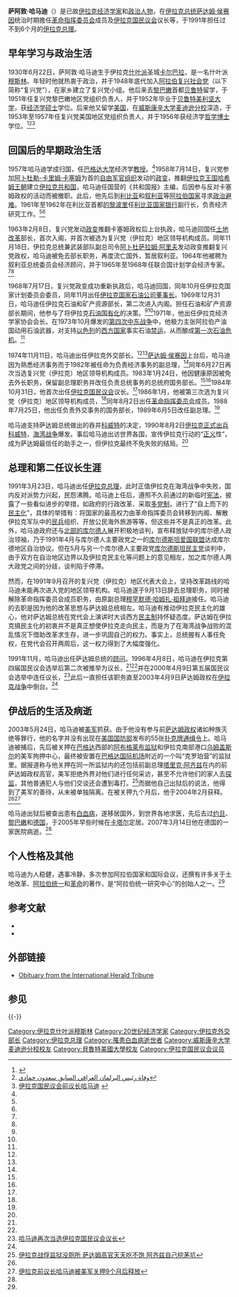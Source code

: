 {{Infobox Officeholder
|name                = 萨阿敦·哈马迪<br>'''{{rtl-lang|ar|سعدون حمادي}}'''
|image               = Bundesarchiv B 145 Bild-F075403-0015, Bonn, irakische Parlamentarier bei Jenninger.jpg
|imagesize           =
|smallimage          =
|caption             = 1987年时任伊拉克国民议会议长哈马迪（左）会见[[德国联邦议院|德国联邦议院]]议长[[菲利普·延宁格|菲利普·延宁格]]（右）
|order               = 第2、4任伊拉克国民议会议长
|term_start          = 1996年4月8日
|term_end            = 2003年4月9日
|president           = [[萨达姆·侯赛因|萨达姆·侯赛因]]
|premier             = [[萨达姆·侯赛因|萨达姆·侯赛因]]（[[伊拉克总统|总统]]兼总理）
|predecessor         = [[萨阿迪·迈赫迪·萨利赫|萨阿迪·迈赫迪·萨利赫]]
|successor           =（[[美军占领伊拉克|职位空缺]]）
|term_start1         = 1984年10月31日
|term_end1           = 1989年6月5日
|president1          = [[萨达姆·侯赛因|萨达姆·侯赛因]]
|premier1            = [[萨达姆·侯赛因|萨达姆·侯赛因]]（总统兼总理）
|predecessor1        = [[纳伊姆·哈达德|纳伊姆·哈达德]]
|successor1          = [[萨阿迪·迈赫迪·萨利赫|萨阿迪·迈赫迪·萨利赫]]
|order2              = 第12任[[伊拉克总理|伊拉克总理]]
|term_start2         = 1991年3月23日
|term_end2           = 1991年9月13日
|president2          = [[萨达姆·侯赛因|萨达姆·侯赛因]]
|deputy2             = [[塔里克·阿齐兹|塔里克·阿齐兹]]<br>[[穆罕默德·哈姆扎·祖贝迪|穆罕默德·哈姆扎·祖贝迪]]
|predecessor2        = [[萨达姆·侯赛因|萨达姆·侯赛因]]（总统兼总理）
|successor2          = [[穆罕默德·哈姆扎·祖贝迪|穆罕默德·哈姆扎·祖贝迪]]
|order3              = 伊拉克共和国外交部部长
|term_start3         = 1974年11月11日
|term_end3           = 1983年1月24日
|president3          = [[艾哈迈德·哈桑·贝克尔|艾哈迈德·哈桑·贝克尔]]{{to}}[[萨达姆·侯赛因|萨达姆·侯赛因]]
|premier3            = [[艾哈迈德·哈桑·贝克尔|艾哈迈德·哈桑·贝克尔]]{{to}}[[萨达姆·侯赛因|萨达姆·侯赛因]]
|predecessor3        = [[沙泽勒·塔卡|沙泽勒·塔卡]]
|successor3          = [[塔里克·阿齐兹|塔里克·阿齐兹]]
|birth_date          = 1930年6月22日
|birth_place         = [[伊拉克王国|伊拉克王国]][[卡尔巴拉省|卡尔巴拉省]][[卡尔巴拉|卡尔巴拉]]市
|death_date          = 2007年3月14日
|death_place         = [[德国|德国]]
|nationality         =
|party               = [[阿拉伯复兴社会党|阿拉伯复兴社会党]]
|spouse              =
|relations           =
|children            =
|residence           =
|alma_mater          = [[贝鲁特美利坚大学|贝鲁特美利坚大学]]<br>[[威斯康辛大学麦迪逊分校|威斯康辛大学麦迪逊分校]]
|occupation          =
|profession          =
|cabinet             =
|committees          =
|portfolio           =
|religion            = [[伊斯兰教|伊斯兰教]][[什叶派|什叶派]]
|signature           =
|website             =
|footnotes           =
}}

'''萨阿敦·哈马迪'''（{{lang-ar|'''سعدون حمادي'''}}）{{BD|1930年|6月22日|2007年|3月14日|catIdx=Hammadi, Sa'dun}}是已故[[伊拉克|伊拉克]][[经济学家|经济学家]]和[[政治人物|政治人物]]，在[[伊拉克总统|伊拉克总统]][[萨达姆·侯赛因|萨达姆·侯赛因]]统治时期擔任[[革命指挥委员会_(伊拉克)|革命指挥委员会]]成员及[[伊拉克国民议会|伊拉克国民议会]]议长等，于1991年担任过不到6个月的[[伊拉克总理|伊拉克总理]]。

==早年学习与政治生活==
1930年6月22日，萨阿敦·哈马迪生于伊拉克[[什叶派|什叶派]]圣城[[卡尔巴拉|卡尔巴拉]]，是一名什叶派[[穆斯林|穆斯林]]。年轻时他就热衷于政治，并于1948年底代加入[[阿拉伯复兴社会党|阿拉伯复兴社会党]]（以下简称“复兴党”），在家乡建立了复兴党小组。他后来去[[黎巴嫩|黎巴嫩]]首都[[贝鲁特|贝鲁特]]留学，于1951年任复兴党黎巴嫩地区党组织负责人，并于1952年毕业于[[贝鲁特美利坚大学|贝鲁特美利坚大学]]，获[[经济学|经济学]][[硕士|硕士]]学位。后来他又留学[[美国|美国]]，在[[威斯康辛大学麦迪逊分校|威斯康辛大学麦迪逊分校]]深造，于1953年至1957年任复兴党美国地区党组织负责人，并于1956年获经济学[[哲学博士|哲学博士]]学位。<ref name="政治家辞典">
{{cite book |authors = 杨元恪, 陈有进, 邵滨鸿, 梁鲁生 |title = 世界政治家大辞典 |publisher = 人民日报出版社 |isbn = 7-80002-538-1 |pages = 2426－2427|date=1993年3月}}
</ref><ref name="arabic">[http://www.aljazeera.net/news/pages/078041ed-b8d8-4635-b99d-54675bb9f4c2  وفاة رئيس البرلمان العراقي السابق سعدون حمادي]{{ar}}</ref><ref name="xinhua">[http://news.xinhuanet.com/ziliao/2002-09/29/content_579817.htm  伊拉克国民议会前议长哈马迪] {{webarchive|url=https://web.archive.org/web/20041220073827/http://news.xinhuanet.com/ziliao/2002-09/29/content_579817.htm |date=2004-12-20 }}{{zh}}</ref>

==回国后的早期政治生活==
1957年哈马迪学成归国，任[[巴格达大学|巴格达大学]]经济学[[教授|教授]]。<ref name="xinhua" />1958年7月14日，复兴党参加[[阿卜杜勒-卡里姆·卡塞姆|阿卜杜勒-卡里姆·卡塞姆]]为首的[[自由军官组织|自由军官组织]]发动的[[七一四革命|政变]]，推翻[[伊拉克王国|伊拉克王国]][[哈希姆王朝|哈希姆王朝]]建立[[伊拉克共和国|伊拉克共和国]]，哈马迪任国营的《共和国报》主编，后因参与反对卡塞姆政权的活动而被撤职。此后，他先后到[[利比亚|利比亚]]和[[叙利亚|叙利亚]]等[[阿拉伯国家|阿拉伯国家]]寻求[[政治避难|政治避难]]。1961年至1962年在利比亚首都[[的黎波里|的黎波里]]任[[利比亚国家银行|利比亚国家银行]]副行长，负责经济研究工作。<ref name="政治家辞典" /><ref name="xinhua" />

1963年2月8日，复兴党发动[[二八政变|政变]]推翻卡塞姆政权后上台执政，哈马迪回国任[[土地改革|土地改革]]部长，首次入阁，并首次被选为复兴党（伊拉克）地区领导机构成员。同年11月18日，伊拉克总统兼武装部队副总司令[[阿卜杜萨拉姆·阿里夫|阿卜杜萨拉姆·阿里夫]]发动政变推翻复兴党政权，哈马迪被免去部长职务，再度流亡国外，暂居叙利亚。1964年他被聘为叙利亚总统委员会经济顾问，并于1965年至1968年任联合国计划学会经济专家。<ref name="政治家辞典" /><ref name="xinhua" />

1968年7月17日，复兴党政变成功重新执政后，哈马迪回国，同年10月任伊拉克国家计划委员会委员，同年11月出任[[伊拉克国家石油公司|伊拉克国家石油公司]][[董事长|董事长]]。1969年12月31日，哈马迪任伊拉克石油和矿产资源部长，第二次进入内阁。担任石油和矿产资源部长期间，他参与了将伊拉克[[石油|石油]][[国有化|国有化]]的决策。<ref name="政治家辞典" /><ref name="xinhua" />1971年，他出任伊拉克经济学家协会会长。在1973年10月爆发的[[第四次中东战争|第四次中东战争]]中，他极力主张阿拉伯产油国动用石油武器，对支持[[以色列|以色列]]的[[西方国家|西方国家]]事实石油[[禁运|禁运]]，从而酿成[[第一次石油危机|第一次石油危机]]。<ref name="政治家辞典" />

1974年11月11日，哈马迪出任伊拉克外交部长。<ref name="政治家辞典"/><ref name="xinhua"/>[[萨达姆·侯赛因|萨达姆·侯赛因]]上台后，哈马迪因为熟悉经济事务而于1982年被任命为负责经济事务的副总理，<ref name="arabic"/>同年6月27日再次当选复兴党（伊拉克）地区领导机构成员。1983年1月24日，他因健康原因被免去外长职务，保留副总理职务并改任负责总统事务的总统府国务部长。<ref name="政治家辞典" /><ref name="xinhua" />1984年10月31日，他首次出任[[伊拉克国民议会|伊拉克国民议会]]议长。<ref name="政治家辞典" />1986年1月，他被第三次选为复兴党（伊拉克）地区领导机构成员，<ref name="xinhua" />同年8月2日出任[[革命指挥委员会_(伊拉克)|革命指挥委员会]]成员。1988年7月25日，他出任负责外交事务的国务部长，1989年6月5日改任副总理。<ref name="政治家辞典" />

哈马迪支持萨达姆总统做出的吞并[[科威特|科威特]]的决定，1990年8月2日[[入侵科威特|伊拉克正式出兵科威特]]，[[海湾战争|海湾战争]]爆发。事后哈马迪出访世界各国，宣传伊拉克行动的“[[正义|正义]]性”，成为萨达姆最信任的助手之一，但伊拉克最终不免失败的结局。<ref name="政治家辞典" />

==总理和第二任议长生涯==
1991年3月23日，哈马迪出任[[伊拉克总理|伊拉克总理]]，此时正值伊拉克在海湾战争中失败，国内反对派势力兴起，民怨沸腾。哈马迪上任后，遵照不久前通过的新临时[[宪法|宪法]]，披露了一些看似进步的举措，如政府的行政改革、采取[[多党制|多党制]]，进行了“自上而下的[[民主化|民主化]]”，具体的举措有：将国家的最高权力由革命指挥委员会转移到内阁、解散伊拉克军队中的[[民兵|民兵]]组织、开放公民海外旅游等等，但这些并不是真正的改革。此外，哈马迪政府还与[[伊拉克库尔德斯坦|北部的库尔德人]]展开积极地谈判，宣布释放狱中的库尔德人政治领袖，乃于1991年4月与库尔德人主要政党之一的[[库尔德斯坦爱国联盟|库尔德斯坦爱国联盟]]达成库尔德地区自治协议。但在5月与另一个库尔德人主要政党[[库尔德斯坦民主党|库尔德斯坦民主党]]谈判中，由于双方在自治地区边界以及伊拉克民主化等问题上的意见相左，加之库尔德人两大政党之间的分歧，谈判陷于停滞。

然而，在1991年9月召开的复兴党（伊拉克）地区代表大会上，坚持改革路线的哈马迪未能再次进入党的地区领导机构。哈马迪遂于9月13日辞去总理职务，同时被解除革命指挥委员会成员职务，由原副总理[[穆罕默德·哈姆扎·祖拜迪|穆罕默德·哈姆扎·祖拜迪]]接任。哈马迪的去职是因为他的改革思想与萨达姆总统相左。哈马迪有推动伊拉克民主化的雄心，他对萨达姆总统在党代会上演讲时大谈西方[[民主制|民主制]]持怀疑态度。萨达姆在伊拉克搞民主化的初衷并不是真正想使伊拉克走向民主，而是为了在海湾战争战败的混乱情况下借助改革求生存，进一步巩固自己的权力。事实上，总统握有人事任免权，在党代会召开两周后，这一权力得到了大幅度强化。

1991年11月，哈马迪出任萨达姆总统的[[顾问|顾问]]。1996年4月8日，哈马迪在伊拉克第四届国民议会选举后第二次被推举为议长，<ref name="arabic"/><ref name="xinhua"/>并在2000年4月9日第五届国民议会选举中连任议长，<ref>[http://www.people.com.cn/GB/channel2/490/20000409/32559.html  哈马迪再次当选伊拉克国民议会议长]</ref>此后一直担任该职务直至2003年4月9日萨达姆政权在[[伊拉克战争|伊拉克战争]]中倒台。<ref name="arabic"/>

==伊战后的生活及病逝==
2003年5月24日，哈马迪被[[美军|美军]]抓获。由于他没有参与前[[萨达姆政权|萨达姆政权]]诸如种族灭绝等罪行，他的名字并没有出现在[[美国国防部|美国国防部]]发布的55张[[扑克牌通缉令|扑克牌通缉令]]上。哈马迪被捕后，先后被关押在[[巴格达|巴格达]]西部的[[阿布格莱布监狱|阿布格莱布监狱]]和伊拉克南部港口[[乌姆盖斯尔|乌姆盖斯尔]]的美军拘押中心，最终被安置在[[巴格达国际机场|巴格达国际机场]]附近的一个叫“克罗珀营”的监狱里。据报道称与他关押在同一所监狱内的还包括前副总理[[塔里克·阿齐兹|塔里克·阿齐兹]]在内的前萨达姆政权高官，美军拒绝外界对他们进行任何采访，甚至不允许他们的家人去[[探监|探监]]，其他普通犯人与他们交谈还会遭到毒打。<ref>[http://www.people.com.cn/GB/paper68/9766/898740.html  伊拉克战俘监狱没厕所  萨达姆高官天天吃不饱  阿齐兹自己挖茅坑]</ref>而据他自己出狱后的说法，他得到了美军的善待，从未被单独隔离。在被关押九个月后，他于2004年2月获释。<ref name="arabic"/><ref>[http://news.sina.com.cn/o/2004-02-17/16271825699s.shtml  伊拉克前议长哈马迪被美军关押9个月后释放]</ref>

哈马迪出狱后被查出患有[[白血病|白血病]]，遂移居国外，到世界各地求医，先后去过[[约旦|约旦]]、[[黎巴嫩|黎巴嫩]]和[[德国|德国]]，于2005年早些时候在[[卡塔尔|卡塔尔]]定居。2007年3月14日他在德国的一家医院病逝。<ref name="arabic"/>

==个人性格及其他==
哈马迪为人稳健，遇事冷静，多次参加阿拉伯国家和国际会议，还撰有许多关于土地改革、[[泛阿拉伯主义|阿拉伯统一]]和[[革命|革命]]的著作，是“阿拉伯统一研究中心”的创始人之一。<ref name="政治家辞典"/>

==参考文献==
{{Reflist|2}}
*{{lang|ja|「フセイン・イラク政権の支配構造」酒井啓子著　[[岩波书店|岩波書店]]    2003年}}{{ja}}
*{{lang|cs|Politické dějiny světa v datech II., nakl. Svoboda, Praha 1980}}{{cs}}

==外部链接==
*[http://www.iht.com/articles/ap/2007/03/16/africa/ME-GEN-Iraq-Obit-Hammadi.php Obituary from the International Herald Tribune] {{Wayback|url=http://www.iht.com/articles/ap/2007/03/16/africa/ME-GEN-Iraq-Obit-Hammadi.php |date=20070320031800 }}{{en}}
==参见==
{{-}}
{{start box}}
{{s-off}}
{{succession box
|before = [[萨达姆·侯赛因|萨达姆·侯赛因]]
|title = [[伊拉克总理|伊拉克总理]]
|years = 1991年
|after = [[穆罕默德·哈姆扎·祖贝迪|穆罕默德·哈姆扎·祖贝迪]]
}}
{{end box}}
{{Authority control}}
{{DEFAULTSORT:Hammadi, Sa'dun}}
[[Category:伊拉克什叶派穆斯林|Category:伊拉克什叶派穆斯林]]
[[Category:20世纪经济学家|Category:20世纪经济学家]]
[[Category:伊拉克外交部长|Category:伊拉克外交部长]]
[[Category:伊拉克总理|Category:伊拉克总理]]
[[Category:罹患白血病逝世者|Category:罹患白血病逝世者]]
[[Category:威斯康辛大学麦迪逊分校校友|Category:威斯康辛大学麦迪逊分校校友]]
[[Category:貝魯特美國大學校友|Category:貝魯特美國大學校友]]
[[Category:伊拉克国民议会议员|Category:伊拉克国民议会议员]]